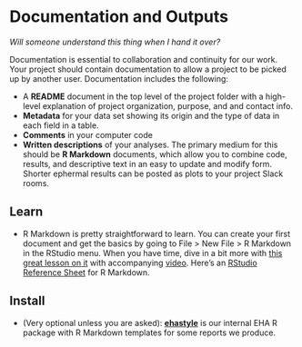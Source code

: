 # Documentation and Outputs

*Will someone understand this thing when I hand it over?*

Documentation is essential to collaboration and continuity for our work. Your
project should contain documentation to allow a project to be picked up by
another user. Documentation includes the following:

-   A **README** document in the top level of the project folder with a
    high-level explanation of project organization, purpose, and and contact
    info.
-   **Metadata** for your data set showing its origin and the type of data in
    each field in a table.
-   **Comments** in your computer code
-   **Written descriptions** of your analyses. The primary medium for this
    should be **R Markdown** documents, which allow you to combine code,
    results, and descriptive text in an easy to update and modify form. Shorter
    ephermal results can be posted as plots to your project Slack rooms.

## Learn

-   R Markdown is pretty straightforward to learn. You can create your first
    document and get the basics by going to File &gt; New File &gt; R Markdown
    in the RStudio menu. When you have time, dive in a bit more with [this great
    lesson on it](http://rpubs.com/marschmi/RMarkdown) with accompanying
    [video](https://www.youtube.com/watch?v=WFAHJ0NHOEQ&feature=youtu.be).
    Here's an [RStudio Reference
    Sheet](https://www.rstudio.com/wp-content/uploads/2015/03/rmarkdown-reference.pdf)
    for R Markdown.

## Install

-   (Very optional unless you are asked):
    [**ehastyle**](https://github.com/ecohealthalliance/ehastyle) is our
    internal EHA R package with R Markdown templates for some reports we
    produce.

